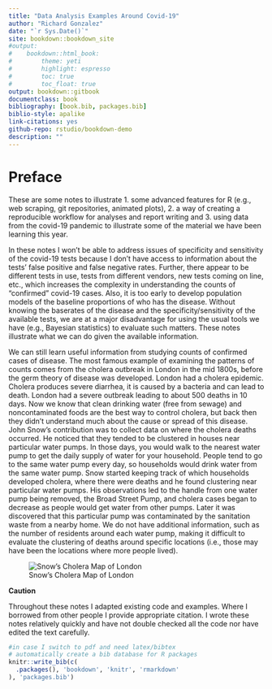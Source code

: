 ```yaml
--- 
title: "Data Analysis Examples Around Covid-19"
author: "Richard Gonzalez"
date: "`r Sys.Date()`"
site: bookdown::bookdown_site
#output:
#    bookdown::html_book:
#        theme: yeti
#        highlight: espresso
#        toc: true
#        toc_float: true
output: bookdown::gitbook 
documentclass: book
bibliography: [book.bib, packages.bib]
biblio-style: apalike
link-citations: yes
github-repo: rstudio/bookdown-demo
description: ""
---
```


# Preface {-}

These are some notes to illustrate 
1. some advanced features for R (e.g., web scraping, git repositories, animated plots), 
2. a way of creating a reproducible workflow for analyses and report writing and 
3. using data from the covid-19 pandemic to illustrate some of the material we have been learning this year. 



In these notes I won't be able to address issues of specificity and sensitivity of the covid-19 tests because I don't have access to information about the tests' false positive and false negative rates.   Further, there appear to be different tests in use, tests from different vendors, new tests coming on line, etc., which increases the complexity in understanding the counts of "confirmed" covid-19 cases. Also, it is too early to develop population models of the baseline proportions of who has the disease.  Without knowing the baserates of the disease and the specificity/sensitivity of the available tests, we are at a major disadvantage for using the usual tools we have (e.g., Bayesian statistics) to evaluate such matters.  These notes illustrate what we can do given the available information.

We can still learn useful information from studying counts of confirmed cases of disease.  The most famous example of examining the patterns of counts comes from the cholera outbreak in London in the mid 1800s, before the germ theory of disease was developed. London had a cholera epidemic. Cholera produces severe diarrhea, it is caused by a bacteria and can lead to death.  London had a severe outbreak leading to about 500 deaths in 10 days.  Now we know that clean drinking water (free from sewage) and noncontaminated foods are the best way to control cholera, but back then they didn't understand much about the cause or spread of this disease. John Snow's contribution was to collect data on where the cholera deaths occurred.  He noticed that they tended to be clustered in houses near particular water pumps. In those days, you would walk to the nearest water pump to get the daily supply of water for your household. People tend to go to the same water pump every day, so households would drink water from the same water pump. Snow started keeping track of which households developed cholera, where there were deaths and he found clustering near particular water pumps.  His observations led to the handle from one water pump being removed, the Broad Street Pump, and cholera cases began to decrease as people would get water from other pumps. Later it was discovered that this particular pump was contaminated by the sanitation waste from a nearby home. We do not have additional information, such as the number of residents around each water pump, making it difficult to evaluate the clustering of deaths around specific locations (i.e.,  those may have been the locations where more people lived).

![Snow's Cholera Map of London](figures/snow-cholera.jpg)

::: {.infobox .caution data-latex="{caution}"}

**Caution**

Throughout these notes I adapted existing code and examples. Where I borrowed from other people I provide appropriate citation.  I wrote these notes relatively quickly and have not double checked all the code nor have edited the text carefully.

:::

```r
#in case I switch to pdf and need latex/bibtex
# automatically create a bib database for R packages
knitr::write_bib(c(
  .packages(), 'bookdown', 'knitr', 'rmarkdown'
), 'packages.bib')
```

<!-- Various R notes -->
<!-- You can label chapter and section titles using `{#label}` after them, e.g., we can reference Chapter \@ref(intro). If you do not manually label them, there will be automatic labels anyway, e.g., Chapter \@ref(methods). -->

<!-- Figures and tables with captions will be placed in `figure` and `table` environments, respectively. -->

<!-- ```{r nice-fig, fig.cap='Here is a nice figure!', out.width='80%', fig.asp=.75, fig.align='center'} -->
<!-- par(mar = c(4, 4, .1, .1)) -->
<!-- plot(pressure, type = 'b', pch = 19) -->
<!-- ``` -->

<!-- Reference a figure by its code chunk label with the `fig:` prefix, e.g., see Figure \@ref(fig:nice-fig). Similarly, you can reference tables generated from `knitr::kable()`, e.g., see Table \@ref(tab:nice-tab). -->

<!-- ```{r nice-tab, tidy=FALSE} -->
<!-- knitr::kable( -->
<!--   head(iris, 20), caption = 'Here is a nice table!', -->
<!--   booktabs = TRUE -->
<!-- ) -->
<!-- ``` -->


<!-- You can write citations, too. For example, we are using the **bookdown** package [@R-bookdown] in this sample book, which was built on top of R Markdown and **knitr** [@xie2015]. -->

